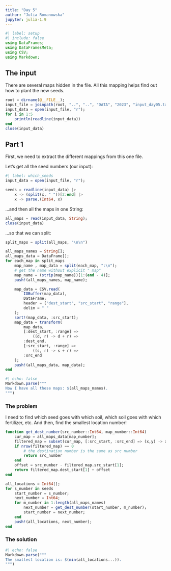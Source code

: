 ```yaml
---
title: "Day 5"
author: "Julia Romanowska"
jupyter: julia-1.9
---
```


```julia
#| label: setup
#| include: false
using DataFrames;
using DataFramesMeta;
using CSV;
using Markdown;
```

## The input

There are several maps hidden in the file. All this mapping helps find out how
to plant the new seeds.

```julia
root = dirname(@__FILE__);
input_file = joinpath(root, "..", "..", "DATA", "2023", "input_day05.txt");
input_data = open(input_file, "r");
for i in 1:5
    println(readline(input_data))
end
close(input_data)
```

## Part 1

First, we need to extract the different mappings from this one file.

Let's get all the seed numbers (our input):

```julia
#| label: which_seeds
input_data = open(input_file, "r");

seeds = readline(input_data) |>
    x -> (split(x, " "))[2:end] |>
    x -> parse.(Int64, x)
```

...and then all the maps in one String:

```julia
all_maps = read(input_data, String);
close(input_data)
```

...so that we can split:

```julia
split_maps = split(all_maps, "\n\n")

all_maps_names = String[];
all_maps_data = DataFrame[];
for each_map in split_maps
    map_name , map_data = split(each_map, ":\n");
    # get the name without explicit " map"
    map_name = (strip(map_name))[1:(end - 4)];
    push!(all_maps_names, map_name);

    map_data = CSV.read(
        IOBuffer(map_data),
        DataFrame;
        header = ["dest_start", "src_start", "range"],
        delim = " "
    );
    sort!(map_data, :src_start);
    map_data = transform(
        map_data,
        [:dest_start, :range] =>
            ((d, r) -> d + r) =>
        :dest_end,
        [:src_start, :range] =>
            ((s, r) -> s + r) =>
        :src_end
    );
    push!(all_maps_data, map_data);
end
```


```julia
#| echo: false
Markdown.parse("""
Now I have all these maps: $(all_maps_names).
""")
```

### The problem

I need to find which seed goes with which soil, which soil goes with which
fertilizer, etc. And then, find the smallest location number!

```julia
function get_dest_number(src_number::Int64, map_number::Int64)
    cur_map = all_maps_data[map_number];
    filtered_map = subset(cur_map, [:src_start, :src_end] => (x,y) -> x .<= src_number .<= y);
    if nrow(filtered_map) == 0
        # the destination number is the same as src number
        return src_number
    end
    offset = src_number - filtered_map.src_start[1];
    return filtered_map.dest_start[1] + offset
end
```

```julia
all_locations = Int64[];
for s_number in seeds
    start_number = s_number;
    next_number = Int64;
    for m_number in 1:length(all_maps_names)
        next_number = get_dest_number(start_number, m_number);
        start_number = next_number;
    end
    push!(all_locations, next_number);
end
```

### The solution


```julia
#| echo: false
Markdown.parse("""
The smallest location is: $(min(all_locations...)).
""")
```
